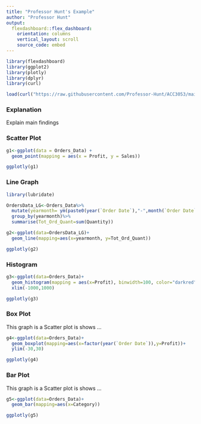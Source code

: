 ```yaml
---
title: "Professor Hunt's Example"
author: "Professor Hunt"
output: 
  flexdashboard::flex_dashboard:
    orientation: columns
    vertical_layout: scroll
    source_code: embed
---
```


```r
library(flexdashboard)
library(ggplot2)
library(plotly)
library(dplyr)
library(curl)

load(curl("https://raw.githubusercontent.com/Professor-Hunt/ACC3053/main/data/Orders_Data.Rda"))
```

### Explanation
    
Explain main findings
    
### Scatter Plot

```r
g1<-ggplot(data = Orders_Data) + 
  geom_point(mapping = aes(x = Profit, y = Sales))

ggplotly(g1)
```

### Line Graph

```r
library(lubridate)

OrdersData_LG<-Orders_Data%>%
  mutate(yearmonth= ym(paste0(year(`Order Date`),"-",month(`Order Date`))))%>%
  group_by(yearmonth)%>%
  summarise(Tot_Ord_Quant=sum(Quantity))

g2<-ggplot(data=OrdersData_LG)+
  geom_line(mapping=aes(x=yearmonth, y=Tot_Ord_Quant))

ggplotly(g2)
```

### Histogram

```r
g3<-ggplot(data=Orders_Data)+
  geom_histogram(mapping = aes(x=Profit), binwidth=100, color="darkred", fill="pink")+
  xlim(-1000,1000)

ggplotly(g3)
```

### Box Plot

This graph is a Scatter plot is shows ...
```r
g4<-ggplot(data=Orders_Data)+
  geom_boxplot(mapping=aes(x=factor(year(`Order Date`)),y=Profit))+
  ylim(-30,30)

ggplotly(g4)
```

### Bar Plot

This graph is a Scatter plot is shows ...
```r
g5<-ggplot(data=Orders_Data)+
  geom_bar(mapping=aes(x=Category))

ggplotly(g5)
```
